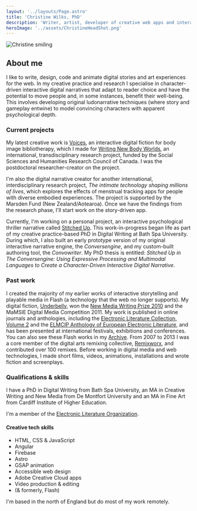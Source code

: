 ```yaml
---
layout: '../layouts/Page.astro'
title: 'Christine Wilks, PhD'
description: 'Writer, artist, developer of creative web apps and interactive digital narratives, and practice-based researcher.'
heroImage: '../assets/ChristineHeadShot.png'
---
```


<Image class="headshot" src={ChristineHeadShot} alt="Christine smiling" />

## About me

I like to write, design, code and animate digital stories and art experiences for the web. In my creative practice and research I specialise in character-driven interactive digital narratives that adapt to reader choice and have the potential to move people and, in some instances, benefit their well-being. This involves developing original ludonarrative techniques (where story and gameplay entwine) to model convincing characters with apparent psychological depth.

### Current projects

My latest creative work is [Voices](/works/voices/), an interactive digital fiction for body image bibliotherapy, which I made for [Writing New Body Worlds](https://sites.google.com/ualberta.ca/writingnewbodies/home?authuser=0), an international, transdisciplinary research project, funded by the Social Sciences and Humanities Research Council of Canada. I was the postdoctoral researcher-creator on the project.

I'm also the digital narrative creator for another international, interdisciplinary research project, <cite>The intimate technology shaping millions of lives</cite>, which explores the effects of menstrual tracking apps for people with diverse embodied experiences. The project is supported by the Marsden Fund (New Zealand/Aotearoa). Once we have the findings from the research phase, I'll start work on the story-driven app.

Currently, I'm working on a personal project, an interactive psychological thriller narrative called [Stitched Up](/works/stitched-up/). This work-in-progress began life as part of my creative practice-based PhD in Digital Writing at Bath Spa University. During which, I also built an early prototype version of my original interactive narrative engine, the <cite>Conversengine</cite>, and my custom-built authoring tool, the <cite>Convowriter</cite>. My PhD thesis is entitled: <cite>Stitched Up in The Conversengine: Using Expressive Processing and Multimodal Languages to Create a Character-Driven Interactive Digital Narrative</cite>.

### Past work

I created the majority of my earlier works of interactive storytelling and playable media in Flash (a technology that the web no longer supports). My digital fiction, [Underbelly](/archive/underbelly), won the [New Media Writing Prize 2010](http://newmediawritingprize.co.uk/?page_id=350) and the MaMSIE Digital Media Competition 2011. My work is published in online journals and anthologies, including the [Electronic Literature Collection, Volume 2](http://collection.eliterature.org/2/index.html) and the [ELMCIP Anthology of European Electronic Literature](http://anthology.elmcip.net/), and has been presented at international festivals, exhibitions and conferences. You can also see these Flash works in my [Archive](/archive/). From 2007 to 2013 I was a core member of the digital arts remixing collective, [Remixworx](/archive/remixworx/), and contributed over 100 remixes. Before working in digital media and web technologies, I made short films, videos, animations, installations and wrote fiction and screenplays.

### Qualifications & skills

I have a PhD in Digital Writing from Bath Spa University, an MA in Creative Writing and New Media from De Montfort University and an MA in Fine Art from Cardiff Institute of Higher Education.

I'm a member of the [Electronic Literature Organization](https://eliterature.org/).

#### Creative tech skills

-   HTML, CSS & JavaScript
-   Angular
-   Firebase
-   Astro
-   GSAP animation
-   Accessible web design
-   Adobe Creative Cloud apps
-   Video production & editing
-   (& formerly, Flash)

I'm based in the north of England but do most of my work remotely.

